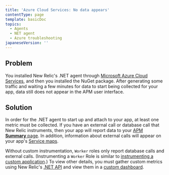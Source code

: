 ```yaml
---
title: 'Azure Cloud Services: No data appears'
contentType: page
template: basicDoc
topics:
  - Agents
  - NET agent
  - Azure troubleshooting
japaneseVersion: ''
---
```


## Problem

You installed New Relic's .NET agent through [Microsoft Azure Cloud Services](/docs/agents/net-agent/azure-installation/install-app-azure-cloud-services), and then you installed the NuGet package. After generating some traffic and waiting a few minutes for data to start being collected for your app, data still does not appear in the APM user interface.

## Solution

In order for the .NET agent to start up and attach to your app, at least one metric must be collected. If you have an external call or database call that New Relic instruments, then your app will report data to your [APM **Summary** page](/docs/apm/applications-menu/monitoring/apm-overview-page). In addition, information about external calls will appear on your app's [Service maps](/docs/data-analysis/user-interface-functions/view-your-data/service-maps-visualize-monitor-apps-entire-architecture).

Without custom instrumentation, `Worker` roles only report database calls and external calls. (Instrumenting a `Worker` Role is similar to [instrumenting a custom application](/docs/agents/net-agent/instrumentation/instrumenting-non-iis-apps).) To view other details, you must gather custom metrics using New Relic's [.NET API](/docs/agents/net-agent/features/net-agent-api) and view them in a [custom dashboard](/docs/dashboards/new-relic-dashboards/custom-dashboards/custom-dashboards).
